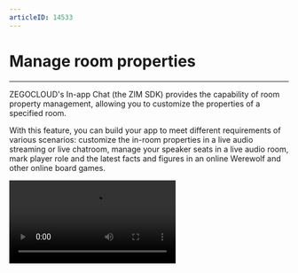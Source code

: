```yaml
---
articleID: 14533
---
```


# Manage room properties

- - -

ZEGOCLOUD's In-app Chat (the ZIM SDK) provides the capability of room property management, allowing you to customize the properties of a specified room.

With this feature, you can build your app to meet different requirements of various scenarios: customize the in-room properties in a live audio streaming or live chatroom, manage your speaker seats in a live audio room, mark player role and the latest facts and figures in an online Werewolf and other online board games.


<Video src="https://www.youtube.com/embed/ga-wHRhsbvE"/>


## Prerequisites 

- **Create a project** in [ZEGOCLOUD Console](https://console.zegocloud.com). The ZIM service permission is not enabled by default. Before using it, please activate the ZIM service by yourself in [ZEGOCLOUD Console](https://console.zegocloud.com) (for details, please refer to [Project Management - In-app Chat ](#15174)), if you cannot activate the ZIM service, please contact ZEGOCLOUD technical support to activate it.
- Get the token for SDK login. For details, see [Authentication](!zim-token_authentication/token_authentication).
- Integrate the ZIM SDK. For details, see the **Integrate the SDK** chapter of [Send and receive messages](!Implementation_of_sending_and_receiving).



## Set room properties

To set room properties, set them when you call the [createRoom](@createRoom) method to create a room.


```javascript
createRoom(roomInfo: ZIMRoomInfo, config: ZIMRoomAdvancedConfig): Promise<ZIMRoomCreatedResult>
```

<Warning title="Warning">

- Up to 20 room properties can be set in a room. The room property is stored in the format of `Key-Value`. The maximum length of `Key` is 16 bytes, the maximum length of `Value` is 1024 bytes, and the total length of all properties must not exceed 5120 bytes. For more customizable room properties, contact ZEGOCLOUD Technical Support. 
- The customized room properties you set will be cleared after the room is destroyed.
</Warning>

#### Parameter description

| Parameter | Type | Required | Description |
| ---- | ----| -------| -----|
| roomInfo | [ZIMRoomInfo](@-ZIMRoomInfo)| Yes | Basic room properties, such as roomID, roomName. |
| config | [ZIMRoomAdvancedConfig](@-ZIMRoomAdvancedConfig)| Yes | Advanced room propertiies.|
| Promise | [ZIMRoomCreatedResult](@-ZIMRoomCreatedResult)| Yes | Callback for creating a room. |

#### Sample code

```javascript
var roomInfo = { roomID: '', roomName: '' };
var config = { 
    roomAttributes: { key1: 'value1', key2: 'value2' }
};

zim.createRoom(roomInfo, config)
    .then(function ({ roomInfo }) {
        // Operation successful.
    })
    .catch(function (err) {
        // Operation failed.
    });
```

### Modify room properties

The room properties you set are stored as `key-value`.

- When Key does not exist: Setting room property means adding room property.
- When the Key already exists: Setting the room property means updating the value of the existing room property.

#### Parameter description

| Parameter | Type | Required | Description |
| ---- | ----| -------| -----|
| roomAttributes | Record{'<String, String>'}|  Yes | The target room property. |
| roomID | string| The ID of the room that you want to set the room properties. |
| config | [ZIMRoomAttributesSetConfig](@-ZIMRoomAttributesSetConfig)| No | <p>Configurations of room properties: </p><ul><li>isForce: whether to make a mandatory change.</li><li>isUpdateOwner: whether change the owner of the room property. </li><li>isDeleteAfterOwnerLeft: whether the room properties are automatically deleted after the owner leaves the room.<b>This feature can only be set by the owner of the room property.</b></li></ul><Warning title="Warning">If the `config` is not set, the room properties are not set by default. The room property owner and other configurations are not updated.</Warning> |

#### Sample code

```javascript
var roomID = '';
var roomAttributes = { key1: 'value1', key2: 'value2' };
var config = { 
    isForce: false,
    isUpdateOwner: false,
    isDeleteAfterOwnerLeft: false
};

zim.setRoomAttributes(roomAttributes, roomID, config)
    .then(function ({ roomID, errorKeys }) {
        // Operation successful.
    })
    .catch(function (err) {
        // Operation failed.
    });

// Set up the callback roomAttributesUpdated.
zim.on('roomAttributesUpdated', function (zim, { roomID, infos }) {
    console.log(''roomAttributesUpdated'', roomID, infos);
});
```

## Delete room properties

Generally, you can only delete the room properties that you own. You can also delete the room properties created by others by setting the `isForce` value in `config`.

#### Parameter description

| Parameter | Type | Required | Description |
| ---- | ----| -------| -----|
| keys  | string[] | Yes | The key of the room property that you want to delete.|
| roomID |  string |  Yes | The ID of the room that you want to delete the room properties. |
| config | [ZIMRoomAttributesDeleteConfig](@-ZIMRoomAttributesDeleteConfig)| No  | Delete room properties. `isForce` indicates whether to make a mandatory change.<Warning title="Warning">If the `config` is not set, the room properties won't be deleted by default.</Warning> |

#### Sample code

```javascript
var roomID = '';
var keys = ['key1'];
var config = { 
    isForce: false
};

zim.deleteRoomAttributes(keys, roomID, config)
    .then(function ({ roomID, errorKeys }) {
        // Operation successful.
    })
    .catch(function (err) {
        // Operation failed.
    });

// Set up the callback roomAttributesUpdated.
zim.on('roomAttributesUpdated', function (zim, { roomID, infos }) {
    console.log(''roomAttributesUpdated'', roomID, infos);
});
```

## Get room properties

#### Parameter description

| Parameter | Type | Required | Description |
| ---- | ----| -------| -----|
| roomID | string | Yes | The ID of the room that you want to query the room properties. |
| Promise | [ZIMRoomAttributesQueriedResult](@-ZIMRoomAttributesQueriedResult) | Yes | Callback for query room properties. A successful query returns all room properties of the current room.|

#### Sample code

```javascript
var roomID = '';
zim.queryRoomAllAttributes(roomID)
    .then(function ({ roomID, roomAttributes }) {
        // Query successful.
    })
    .catch(function (err) {
        // Query failed.
    });
```

## Combined room properties operation


Combined operation means you can combine multiple operations in the same room into one operation. It is usually used when you want to perform continuous operations without being inserted by other users' operations.

#### Parameter description for the [beginRoomAttributesBatchOperation](@beginRoomAttributesBatchOperation) method

| Parameter | Type | Required | Description |
| ---- | ----| -------| -----|
| config  | [ZIMRoomAttributesBatchOperationConfig](@-ZIMRoomAttributesBatchOperationConfig) | No | <p>Configurations of room properties:</p><ul><li>isForce: whether to make a mandatory change.</li><li>isUpdateOwner: whether change the owner of the room property.</li><li>isDeleteAfterOwnerLeft: whether the room properties are automatically deleted after the owner leaves the room.<b> This feature can only be set by the owner of the room property.</b></li></ul> |

#### Parameter description for the [endRoomAttributesBatchOperation](@endRoomAttributesBatchOperation)  method

| Parameter | Type | Required | Description |
| ---- | ----| -------| -----|
| roomID | string	|  Yes | The ID of the room that you want to set the room properties. |
| Promise  | [ZIMRoomAttributesBatchOperatedResult](@-ZIMRoomAttributesBatchOperatedResult) | Yes | Callback for execute results of the room properties. ​|

#### Sample code

```javascript
var roomID = '';
var config = { 
    isForce: false,
    isUpdateOwner: false,
    isDeleteAfterOwnerLeft: false
};

// Start a combined room properties operation.
zim.beginRoomAttributesBatchOperation(roomID, config);

// Use the `Promise.then` to get the operation result. Do not use the `async-await`.
var roomAttributes = { key1: 'value1', key2: 'value2' };
zim.setRoomAttributes(roomAttributes, roomID, config)
   .then(function ({ roomID, errorKeys }) {
        // Operation successful.
    })
    .catch(function (err) {
        // Operation failed.
    });

// Use the `Promise.then` to get the operation result. Do not use the `async-await`.
var keys = ['key1'];
zim.deleteRoomAttributes(keys, roomID, config)
   .then(function ({ roomID, errorKeys }) {
        // Operation successful.
    })
    .catch(function (err) {
        // Operation failed.
    });

// End the operation. 
zim.endRoomAttributesBatchOperation(roomID)
    .then(function ({ roomID }) {
        // Operation successful.
    })
    .catch(function (err) {
        // Operation failed.
    });

// Set up the callback roomAttributesBatchUpdated.
zim.on('roomAttributesBatchUpdated', function (zim, { roomID, infos }) {
    console.log(''roomAttributesBatchUpdated'', roomID, infos);
});
```
